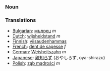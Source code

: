 ===Noun===

===Translations===

*[[Bulgarian]]: [[мъдрец]] ''m''
*[[Dutch]]: [[wijsheidstand]] ''m''
*[[Finnish]]: [[viisaudenhammas]]
*[[French]]: [[dent de sagesse]] ''f''
*[[German]]: [[Weisheitszahn]] ''m''
*[[Japanese]]: [[親知らず]] (おやしらず, oya-shirazu)
*[[Polish]]: [[ząb mądrości]] ''m''